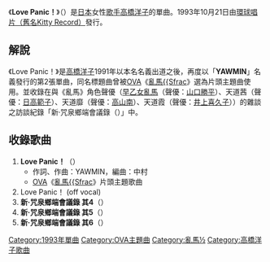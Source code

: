 {{unreferenced|time=2017-01-24T16:37:30+00:00}}
{{NoteTA
|1 = zh:½; zh-cn:{{small|{{math|{{sfrac|1|2}}}}}}; zh-tw:{{small|{{math|{{sfrac|1|2}}}}}};
|2 = ½=>zh-hans:{{small|{{math|{{sfrac|1|2}}}}}}; ½=>zh-hant:{{small|{{math|{{sfrac|1|2}}}}}};<!--zh兼容zh-hans、zh-hant會優先顯示，但下位區域轉換不影響-->
}}
{{Infobox Single
| Name           = Love Panic！<br /><small>（{{lang|ja|恋だ！パニック}}）</small>
| Artist         = [[YAWMIN|YAWMIN]]
| Album          = 
| A-side         = 
| B-side         = 
| Released       = 1993年10月21日
| Format         = 8cmCD
| Recorded       = 1993年<br />{{JPN}}
| Genre          = [[日本流行音樂|J-POP]]（[[動畫歌曲|動畫歌曲]]）
| Length         = 
| Label          = [[環球音樂_(日本)|環球唱片]]（KTDR-2067）
| Writer         = YAWMIN（作詞、作曲）
| Producer       = 
| Certification  = 
| Chart position = * 第64名（[[Oricon公信榜|Oricon]]）
| Last single    = [[Friends_(YAWMIN單曲)|Friends]]<br />（1991年）
| This single    = '''Love Panic！'''<br />（1993年）
| Next single    = -
}}
《'''Love Panic！'''》（{{lang-ja|恋だ！パニック}}）是[[日本|日本]]女性[[歌手|歌手]][[高橋洋子|高橋洋子]]的單曲。1993年10月21日由[[環球音樂_(日本)|環球唱片（舊名Kitty Record）]]發行。

== 解說 ==
《Love Panic！》是[[高橋洋子|高橋洋子]]1991年以本名名義出道之後，再度以「'''YAWMIN'''」名義發行的第2張單曲，同名標題曲曾被[[OVA|OVA]]《[[亂馬½|亂馬{{Sfrac]]》選為片頭主題曲使用。並收錄在與《亂馬{{Sfrac|1|2}}》角色聲優（[[早乙女亂馬|早乙女亂馬]]（聲優：[[山口勝平|山口勝平]]）、天道茜（聲優：[[日高範子|日高範子]]）、天道靡（聲優：[[高山南|高山南]]）、天道霞（聲優：[[井上喜久子|井上喜久子]]））的{{link-ja|井戶端|井戸端会議}}雜談之訪談紀錄「新·咒泉鄉端會議錄（<small>{{lang|ja|新·呪泉郷端会議録}}</small>）」中。

== 收錄歌曲 ==
# '''Love Panic！'''（'''<small>{{lang|ja|恋だ！パニック}}</small>'''）
#* 作詞、作曲：YAWMIN，編曲：中村{{lang|ja|キタロー}}
#* [[OVA|OVA]]《[[亂馬½#OVA|亂馬{{Sfrac]]》片頭主題歌曲
# Love Panic！ (off vocal)
# '''新·咒泉鄉端會議錄 其4'''（'''<small>{{lang|ja|新·呪泉郷端会議録 その4}}</small>'''）
# '''新·咒泉鄉端會議錄 其5'''（'''<small>{{lang|ja|新·呪泉郷端会議録 その5}}</small>'''）
# '''新·咒泉鄉端會議錄 其6'''（'''<small>{{lang|ja|新·呪泉郷端会議録 その6}}</small>'''）
{{Single-stub}}
{{亂馬½}}
{{DEFAULTSORT:Love Panic}}
[[Category:1993年單曲|Category:1993年單曲]]
[[Category:OVA主題曲|Category:OVA主題曲]]
[[Category:亂馬½|Category:亂馬½]]
[[Category:高橋洋子歌曲|Category:高橋洋子歌曲]]